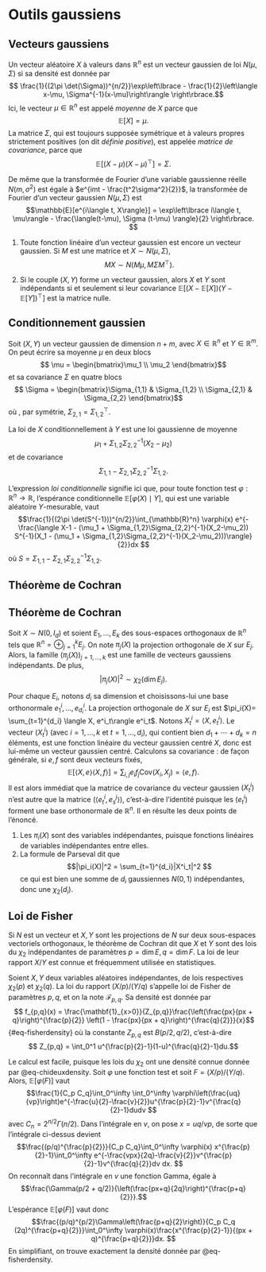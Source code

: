 # Outils gaussiens

## Vecteurs gaussiens

Un vecteur aléatoire $X$ à valeurs dans $\mathbb{R}^n$ est un vecteur gaussien de loi $N(\mu,\Sigma)$ si sa densité est donnée par $$ \frac{1}{(2\pi \det(\Sigma))^{n/2}}\exp\left\lbrace - \frac{1}{2}\left\langle x-\mu, \Sigma^{-1}(x-\mu)\right\rangle \right\rbrace.$$
Ici, le vecteur $\mu \in \mathbb{R}^n$ est appelé *moyenne* de $X$ parce que 
$$\mathbb{E}[X] = \mu. $$
La matrice $\Sigma$, qui est toujours supposée symétrique et à valeurs propres strictement positives (on dit *définie positive*), est appelée *matrice de covariance*, parce que
$$\mathbb{E}[(X-\mu)(X-\mu)^\top] = \Sigma. $$

De même que la transformée de Fourier d'une variable gaussienne réelle $N(m, \sigma^2)$ est égale à $e^{imt - \frac{t^2\sigma^2}{2}}$, la transformée de Fourier d'un vecteur gaussien $N(\mu,\Sigma)$ est 
$$\mathbb{E}[e^{i\langle t, X\rangle}] = \exp\left\lbrace i\langle t, \mu\rangle - \frac{\langle(t-\mu), \Sigma (t-\mu) \rangle}{2} \right\rbrace. $$

:::{#thm-vecgauss}

1. 
Toute fonction linéaire d'un vecteur gaussien est encore un vecteur gaussien. Si $M$ est une matrice et $X \sim N(\mu,\Sigma)$, 
$$MX \sim N(M\mu, M\Sigma M^\top). $$

2.
Si le couple $(X,Y)$ forme un vecteur gaussien, alors $X$ et $Y$ sont indépendants si et seulement si leur covariance $\mathbb{E}[(X-\mathbb{E}[X])(Y-\mathbb{E}[Y])^\top]$ est la matrice nulle.

:::

## Conditionnement gaussien

Soit $(X,Y)$ un vecteur gaussien de dimension $n+m$, avec $X \in \mathbb{R}^n$ et $Y \in \mathbb{R}^m$. On peut écrire sa moyenne $\mu$ en deux blocs
$$ \mu = \begin{bmatrix}\mu_1 \\ \mu_2 \end{bmatrix}$$
et sa covariance $\Sigma$ en quatre blocs 
$$ \Sigma = \begin{bmatrix}\Sigma_{1,1} & \Sigma_{1,2} \\ \Sigma_{2,1} & \Sigma_{2,2} \end{bmatrix}$$
où , par symétrie, $\Sigma_{2,1} = \Sigma_{1,2}^\top$. 

:::{#thm-condgaussien}

La loi de $X$ conditionnellement à $Y$ est une loi gaussienne de moyenne
$$\mu_1 + \Sigma_{1,2}\Sigma_{2,2}^{-1}(X_2-\mu_2) $$
et de covariance
$$ \Sigma_{1,1} - \Sigma_{2,1}\Sigma_{2,2}^{-1}\Sigma_{1,2}.$$
:::

L'expression *loi conditionnelle* signifie ici que, pour toute fonction test $\varphi : \mathbb{R}^n \to \mathbb{R}$, l'espérance conditionnelle $\mathbb{E}[\varphi(X)\mid Y]$, qui est une variable aléatoire $Y$-mesurable, vaut
$$\frac{1}{(2\pi \det(S^{-1}))^{n/2}}\int_{\mathbb{R}^n} \varphi(x) e^{-\frac{\langle X-1 - (\mu_1 + \Sigma_{1,2}\Sigma_{2,2}^{-1}(X_2-\mu_2)) S^{-1}(X_1 - (\mu_1 + \Sigma_{1,2}\Sigma_{2,2}^{-1}(X_2-\mu_2)))\rangle}{2}}dx $$
où $S = \Sigma_{1,1} - \Sigma_{2,1}\Sigma_{2,2}^{-1}\Sigma_{1,2}$. 


## Théorème de Cochran


:::{#thm-cochran}

## Théorème de Cochran

Soit $X \sim N(0,I_d)$ et soient $E_1, \dotsc, E_k$ des sous-espaces orthogonaux de $\mathbb{R}^n$ tels que $\mathbb{R}^n = \oplus_{j=1}^k E_j$. On note $\pi_j(X)$ la projection orthogonale de $X$ sur $E_j$. Alors, la famille $(\pi_j(X))_{j = 1, \dotsc, k}$ est une famille de vecteurs gaussiens indépendants. De plus, 
$$ |\pi_j(X)|^2 \sim \chi_2(\dim E_j).$$

:::


:::{.proof}


Pour chaque $E_i$, notons $d_i$ sa dimension et choisissons-lui une base orthonormale $e^i_1, \dotsc, e^i_{d_i}$. La projection orthogonale de $X$ sur $E_i$ est $\pi_i(X)= \sum_{t=1}^{d_i} \langle X, e^i_t\rangle e^i_t$. Notons $X^i_t=\langle X, e^i_t\rangle$. Le vecteur $(X^i_t)$ (avec $i=1, \dotsc, k$ et $t = 1, \dotsc, d_i$), qui contient bien $d_1+\dotsb+d_k=n$ éléments, est une fonction linéaire du vecteur gaussien centré $X$, donc est lui-même un vecteur gaussien centré. Calculons sa covariance : de façon générale, si $e,f$ sont deux vecteurs fixés, 
$$\mathbb{E}[\langle X, e\rangle \langle X, f\rangle] = \sum_{i,j}e_if_j \mathrm{Cov}(X_i, X_j) = \langle e, f\rangle.$$
Il est alors immédiat que la matrice de covariance du vecteur gaussien $(X^i_t)$ n'est autre que la matrice $(\langle e^i_t, e^j_s \rangle)$, c'est-à-dire l'identité puisque les $(e^i_t)$ forment une base orthonormale de $\mathbb{R}^n$. Il en résulte les deux points de l'énoncé.

1. Les $\pi_i(X)$ sont des variables indépendantes, puisque fonctions linéaires de variables indépendantes entre elles. 
2. La formule de Parseval dit que 
$$|\pi_i(X)|^2 = \sum_{t=1}^{d_i}|X^i_t|^2 $$
ce qui est bien une somme de $d_i$ gaussiennes $N(0,1)$ indépendantes, donc une $\chi_2(d_i)$. 
:::



## Loi de Fisher {#sec-fisher}

Si $N$ est un vecteur et $X,Y$ sont les projections de $N$ sur deux sous-espaces vectoriels orthogonaux, le théorème de Cochran dit que $X$ et $Y$ sont des lois du $\chi_2$ indépendantes de paramètres $p=\dim  E, q = \dim F$. La loi de leur rapport $X/Y$ est connue et fréquemment utilisée en statistiques. 


:::{#thm-fisher}

Soient $X,Y$ deux variables aléatoires indépendantes, de lois respectives $\chi_2(p)$ et $\chi_2(q)$. La loi du rapport $(X/p)/(Y/q)$ s'appelle loi de Fisher de paramètres $p,q$, et on la note $\mathscr{F}_{p,q}$. Sa densité est donnée par 
$$ f_{p,q}(x) = \frac{\mathbf{1}_{x>0}}{Z_{p,q}}\frac{\left(\frac{px}{px + q}\right)^{\frac{p}{2}} \left(1 - \frac{px}{px + q}\right)^{\frac{q}{2}}}{x}$${#eq-fisherdensity}
où la constante $Z_{p,q}$ est $B(p/2, q/2)$, c'est-à-dire
$$ Z_{p,q} =  \int_0^1 u^{\frac{p}{2}-1}(1-u)^{\frac{q}{2}-1}du.$$
:::

Le calcul est facile, puisque les lois du $\chi_2$ ont une densité connue donnée par @eq-chideuxdensity. Soit $\varphi$ une fonction test et soit $F = (X/p)/(Y/q)$. Alors, $\mathbb{E}[\varphi(F)]$ vaut
$$\frac{1}{C_p C_q}\int_0^\infty \int_0^\infty \varphi\left(\frac{uq}{vp}\right)e^{-\frac{u}{2}-\frac{v}{2}}u^{\frac{p}{2}-1}v^{\frac{q}{2}-1}dudv $$
avec $C_n = 2^{n/2}\Gamma(n/2)$. 
Dans l'intégrale en $v$, on pose $x = uq/vp$, de sorte que l'intégrale ci-dessus devient 
$$\frac{(p/q)^{\frac{p}{2}}}{C_p C_q}\int_0^\infty \varphi(x) x^{\frac{p}{2}-1}\int_0^\infty e^{-\frac{vpx}{2q}-\frac{v}{2}}v^{\frac{p}{2}-1}v^{\frac{q}{2}}dv dx. $$
On reconnaît dans l'intégrale en $v$ une fonction Gamma, égale à $$\frac{\Gamma(p/2 + q/2)}{\left(\frac{px+q}{2q}\right)^{\frac{p+q}{2}}}.$$
L'espérance $\mathbb{E}[\varphi(F)]$ vaut donc 
$$\frac{(p/q)^{p/2}\Gamma\left(\frac{p+q}{2}\right)}{C_p C_q (2q)^{\frac{p+q}{2}}}\int_0^\infty \varphi(x)\frac{x^{\frac{p}{2}-1}}{(px + q)^{\frac{p+q}{2}}}dx. $$
En simplifiant, on trouve exactement la densité donnée par @eq-fisherdensity. 

